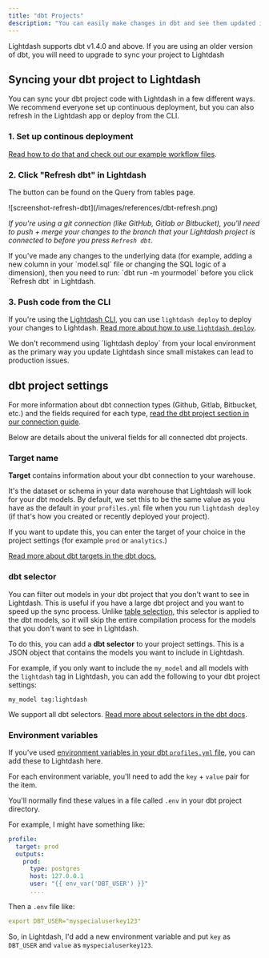```yaml
---
title: "dbt Projects"
description: "You can easily make changes in dbt and see them updated in your Lightdash project."
---
```


<Info>
  Lightdash supports dbt v1.4.0 and above. If you are using an older version of dbt, you will need to upgrade to sync your project to Lightdash
</Info>


## Syncing your dbt project to Lightdash 

You can sync your dbt project code with Lightdash in a few different ways. We recommend everyone set up continuous deployment, but you can also refresh in the Lightdash app or deploy from the CLI.


### 1. Set up continous deployment

[Read how to do that and check out our example workflow files](/guides/cli/how-to-use-lightdash-deploy#automatically-deploy-your-changes-to-lightdash-using-a-github-action). 


### 2. Click "Refresh dbt" in Lightdash

The button can be found on the Query from tables page. 

<Frame>
  ![screenshot-refresh-dbt](/images/references/dbt-refresh.png)
</Frame>

_If you're using a git connection (like GitHub, Gitlab or Bitbucket), you'll need to push + merge your changes to the branch that your Lightdash project is connected to before you press `Refresh dbt`._

<Info>
If you've made any changes to the underlying data (for example, adding a new column in your `model.sql` file or changing the SQL logic of a dimension), then you need to run: `dbt run -m yourmodel` before you click `Refresh dbt` in Lightdash.
</Info>


### 3. Push code from the CLI

If you're using the [Lightdash CLI](/guides/cli/how-to-install-the-lightdash-cli), you can use `lightdash deploy` to deploy your changes to Lightdash. [Read more about how to use `lightdash deploy`](/guides/cli/how-to-use-lightdash-deploy).

<Warning>
  We don't recommend using `lightdash deploy` from your local environment as the primary way you update Lightdash since small mistakes can lead to production issues.
</Warning>


## dbt project settings

For more information about dbt connection types (Github, Gitlab, Bitbucket, etc.) and the fields required for each type, [read the dbt project section in our connection guide](/get-started/setup-lightdash/connect-project#2-import-a-dbt-project).

Below are details about the univeral fields for all connected dbt projects.


### Target name

**Target** contains information about your dbt connection to your warehouse.

It's the dataset or schema in your data warehouse that Lightdash will look for your dbt models. By default, we set this to be the same value as you have as the default in your `profiles.yml` file when you run `lightdash deploy` (if that's how you created or recently deployed your project).

If you want to update this, you can enter the target of your choice in the project settings (for example `prod` or `analytics`.)

[Read more about dbt targets in the dbt docs.](https://docs.getdbt.com/reference/dbt-jinja-functions/target)


### dbt selector

You can filter out models in your dbt project that you don't want to see in Lightdash. This is useful if you have a large
dbt project and you want to speed up the sync process. Unlike [table selection](/guides/adding-tables-to-lightdash#limiting-the-tables-in-lightdash-using-dbt-tags), this selector is applied to the dbt models, so it will skip the entire compilation process for the models that you don't want to see in Lightdash.

To do this, you can add a **dbt selector** to your project settings. This is a JSON object that contains the models you want to include in Lightdash.

For example, if you only want to include the `my_model` and all models with the `lightdash` tag in Lightdash, you can add the following to your dbt project settings:

```console
my_model tag:lightdash
```

We support all dbt selectors. [Read more about selectors in the dbt docs](https://docs.getdbt.com/reference/node-selection/syntax#combining-state-and-result-selectors).


### Environment variables

If you've used [environment variables in your dbt `profiles.yml` file](https://docs.getdbt.com/reference/dbt-jinja-functions/env%5Fvar), you can add these to Lightdash here.

For each environment variable, you'll need to add the `key` + `value` pair for the item.

You'll normally find these values in a file called `.env` in your dbt project directory.

For example, I might have something like:

```yaml
profile:
  target: prod
  outputs:
    prod:
      type: postgres
      host: 127.0.0.1
      user: "{{ env_var('DBT_USER') }}"
      ....
```

Then a `.env` file like:

```yaml
export DBT_USER="myspecialuserkey123"
```

So, in Lightdash, I'd add a new environment variable and put `key` as `DBT_USER` and `value` as `myspecialuserkey123`.
